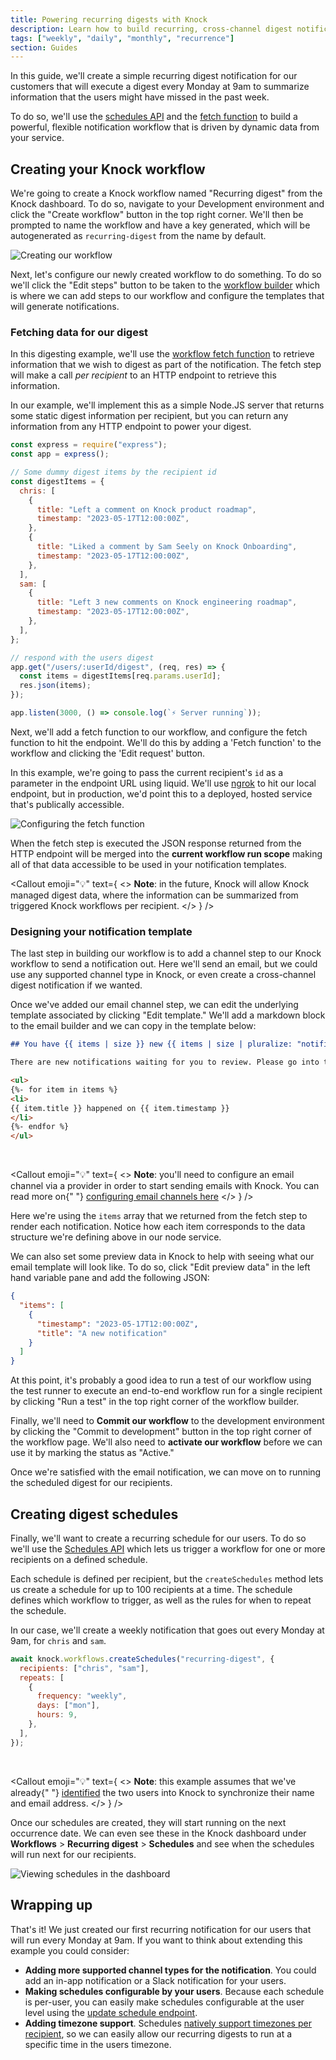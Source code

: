```yaml
---
title: Powering recurring digests with Knock
description: Learn how to build recurring, cross-channel digest notifications with Knock.
tags: ["weekly", "daily", "monthly", "recurrence"]
section: Guides
---
```


In this guide, we'll create a simple recurring digest notification for our customers that will execute a digest every Monday at 9am to summarize information that the users might have missed in the past week.

To do so, we'll use the [schedules API](/concepts/schedules) and the [fetch function](/designing-workflows/fetch-function) to build a powerful, flexible notification workflow that is driven by dynamic data from your service.

## Creating your Knock workflow

We're going to create a Knock workflow named "Recurring digest" from the Knock dashboard. To do so, navigate to your Development environment and click the "Create workflow" button in the top right corner. We'll then be prompted to name the workflow and have a key generated, which will be autogenerated as `recurring-digest` from the name by default.

<Image
  src="/images/tutorials/recurring-digests/creating-a-workflow.png"
  width={3238}
  height={2112}
  alt="Creating our workflow"
/>

Next, let's configure our newly created workflow to do something. To do so we'll click the "Edit steps" button to be taken to the [workflow builder](/designing-workflows) which is where we can add steps to our workflow and configure the templates that will generate notifications.

### Fetching data for our digest

In this digesting example, we'll use the [workflow fetch function](/designing-workflows/fetch-function) to retrieve information that we wish to digest as part of the notification. The fetch step will make a call _per recipient_ to an HTTP endpoint to retrieve this information.

In our example, we'll implement this as a simple Node.JS server that returns some static digest information per recipient, but you can return any information from any HTTP endpoint to power your digest.

```javascript title="The Node.JS server we query for digest items"
const express = require("express");
const app = express();

// Some dummy digest items by the recipient id
const digestItems = {
  chris: [
    {
      title: "Left a comment on Knock product roadmap",
      timestamp: "2023-05-17T12:00:00Z",
    },
    {
      title: "Liked a comment by Sam Seely on Knock Onboarding",
      timestamp: "2023-05-17T12:00:00Z",
    },
  ],
  sam: [
    {
      title: "Left 3 new comments on Knock engineering roadmap",
      timestamp: "2023-05-17T12:00:00Z",
    },
  ],
};

// respond with the users digest
app.get("/users/:userId/digest", (req, res) => {
  const items = digestItems[req.params.userId];
  res.json(items);
});

app.listen(3000, () => console.log(`⚡️ Server running`));
```

Next, we'll add a fetch function to our workflow, and configure the fetch function to hit the endpoint. We'll do this by adding a 'Fetch function' to the workflow and clicking the 'Edit request' button.

In this example, we're going to pass the current recipient's `id` as a parameter in the endpoint URL using liquid. We'll use [ngrok](https://ngrok.com/) to hit our local endpoint, but in production, we'd point this to a deployed, hosted service that's publically accessible.

<Image
  src="/images/tutorials/recurring-digests/configuring-the-fetch-step.png"
  width={3238}
  height={2112}
  alt="Configuring the fetch function"
/>

When the fetch step is executed the JSON response returned from the HTTP endpoint will be merged into the **current workflow run scope** making all of that data accessible to be used in your notification templates.

<Callout
  emoji="💡"
  text={
    <>
      <strong>Note</strong>: in the future, Knock will allow Knock managed
      digest data, where the information can be summarized from triggered Knock
      workflows per recipient.
    </>
  }
/>

### Designing your notification template

The last step in building our workflow is to add a channel step to our Knock workflow to send a notification out. Here we'll send an email, but we could use any supported channel type in Knock, or even create a cross-channel digest notification if we wanted.

Once we've added our email channel step, we can edit the underlying template associated by clicking "Edit template." We'll add a markdown block to the email builder and we can copy in the template below:

```markdown title="Digest email template"
## You have {{ items | size }} new {{ items | size | pluralize: "notification", "notifications" }}

There are new notifications waiting for you to review. Please go into the app to review them.

<ul>
{%- for item in items %}
<li>
{{ item.title }} happened on {{ item.timestamp }}
</li>
{%- endfor %}
</ul>
```

<br />

<Callout
  emoji="💡"
  text={
    <>
      <strong>Note</strong>: you'll need to configure an email channel via a
      provider in order to start sending emails with Knock. You can read more on{" "}
      <a href="/integrations/email/overview">configuring email channels here</a>
    </>
  }
/>

Here we're using the `items` array that we returned from the fetch step to render each notification. Notice how each item corresponds to the data structure we're defining above in our node service.

We can also set some preview data in Knock to help with seeing what our email template will look like. To do so, click "Edit preview data" in the left hand variable pane and add the following JSON:

```json title="Sample preview data"
{
  "items": [
    {
      "timestamp": "2023-05-17T12:00:00Z",
      "title": "A new notification"
    }
  ]
}
```

At this point, it's probably a good idea to run a test of our workflow using the test runner to execute an end-to-end workflow run for a single recipient by clicking "Run a test" in the top right corner of the workflow builder.

Finally, we'll need to **Commit our workflow** to the development environment by clicking the "Commit to development" button in the top right corner of the workflow page. We'll also need to **activate our workflow** before we can use it by marking the status as "Active."

Once we're satisfied with the email notification, we can move on to running the scheduled digest for our recipients.

## Creating digest schedules

Finally, we'll want to create a recurring schedule for our users. To do so we'll use the [Schedules API](/concepts/schedules) which lets us trigger a workflow for one or more recipients on a defined schedule.

Each schedule is defined per recipient, but the `createSchedules` method lets us create a schedule for up to 100 recipients at a time. The schedule defines which workflow to trigger, as well as the rules for when to repeat the schedule.

In our case, we'll create a weekly notification that goes out every Monday at 9am, for `chris` and `sam`.

```javascript title="Creating schedules for our recipients"
await knock.workflows.createSchedules("recurring-digest", {
  recipients: ["chris", "sam"],
  repeats: [
    {
      frequency: "weekly",
      days: ["mon"],
      hours: 9,
    },
  ],
});
```

<br />

<Callout
  emoji="💡"
  text={
    <>
      <strong>Note</strong>: this example assumes that we've already{" "}
      <a href="/concepts/users#sending-user-data-to-knock">identified</a> the
      two users into Knock to synchronize their name and email address.
    </>
  }
/>

Once our schedules are created, they will start running on the next occurrence date. We can even see these in the Knock dashboard under **Workflows** > **Recurring digest** > **Schedules** and see when the schedules will run next for our recipients.

<Image
  src="/images/tutorials/recurring-digests/viewing-schedules.png"
  width={3238}
  height={2112}
  alt="Viewing schedules in the dashboard"
/>

## Wrapping up

That's it! We just created our first recurring notification for our users that will run every Monday at 9am. If you want to think about extending this example you could consider:

- **Adding more supported channel types for the notification**. You could add an in-app notification or a Slack notification for your users.
- **Making schedules configurable by your users**. Because each schedule is per-user, you can easily make schedules configurable at the user level using the [update schedule endpoint](/api-reference/schedules/update).
- **Adding timezone support**. Schedules [natively support timezones per recipient](/concepts/schedules#executing-schedules-in-a-recipients-timezone), so we can easily allow our recurring digests to run at a specific time in the users timezone.
